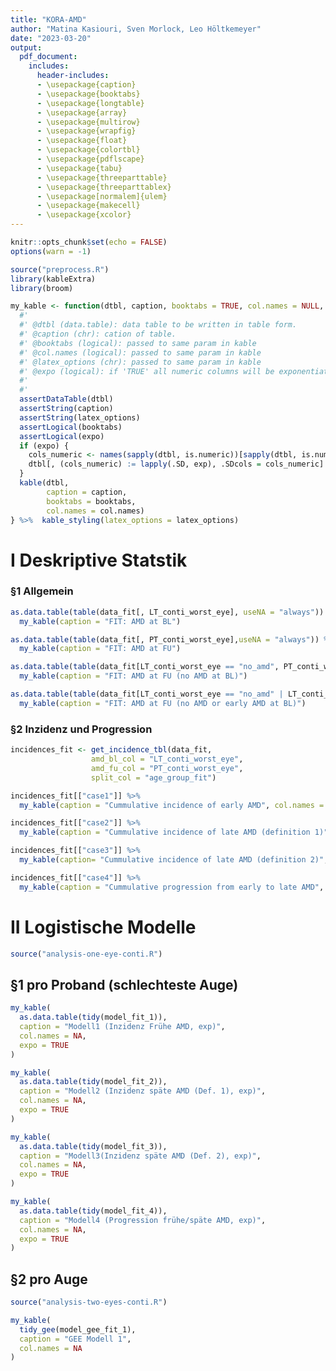 ```yaml
---
title: "KORA-AMD"
author: "Matina Kasiouri, Sven Morlock, Leo Höltkemeyer"
date: "2023-03-20"
output:
  pdf_document:
    includes:
      header-includes:
      - \usepackage{caption}
      - \usepackage{booktabs}
      - \usepackage{longtable}
      - \usepackage{array}
      - \usepackage{multirow}
      - \usepackage{wrapfig}
      - \usepackage{float}
      - \usepackage{colortbl}
      - \usepackage{pdflscape}
      - \usepackage{tabu}
      - \usepackage{threeparttable}
      - \usepackage{threeparttablex}
      - \usepackage[normalem]{ulem}
      - \usepackage{makecell}
      - \usepackage{xcolor}
---
```


```r
knitr::opts_chunk$set(echo = FALSE)
options(warn = -1) 
```

```r
source("preprocess.R")
library(kableExtra)
library(broom)
```

```r
my_kable <- function(dtbl, caption, booktabs = TRUE, col.names = NULL, latex_options = "hold_position", expo = FALSE) {
  #'
  #' @dtbl (data.table): data table to be written in table form.
  #' @caption (chr): cation of table.
  #' @booktabs (logical): passed to same param in kable
  #' @col.names (logical): passed to same param in kable
  #' @latex_options (chr): passed to same param in kable
  #' @expo (logical): if 'TRUE' all numeric columns will be exponentiated to base e.
  #'
  #'
  assertDataTable(dtbl)
  assertString(caption)
  assertString(latex_options)
  assertLogical(booktabs)
  assertLogical(expo)
  if (expo) {
    cols_numeric <- names(sapply(dtbl, is.numeric))[sapply(dtbl, is.numeric)]
    dtbl[, (cols_numeric) := lapply(.SD, exp), .SDcols = cols_numeric]
  }
  kable(dtbl,
        caption = caption,
        booktabs = booktabs,
        col.names = col.names)
} %>%  kable_styling(latex_options = latex_options)
```

# I Deskriptive Statstik

### §1 Allgemein
```r
as.data.table(table(data_fit[, LT_conti_worst_eye], useNA = "always")) %>% 
  my_kable(caption = "FIT: AMD at BL")
```

```r
as.data.table(table(data_fit[, PT_conti_worst_eye],useNA = "always")) %>% 
  my_kable(caption = "FIT: AMD at FU")
```

```r
as.data.table(table(data_fit[LT_conti_worst_eye == "no_amd", PT_conti_worst_eye], useNA = "always")) %>% 
  my_kable(caption = "FIT: AMD at FU (no AMD at BL)")
```

```r
as.data.table(table(data_fit[LT_conti_worst_eye == "no_amd" | LT_conti_worst_eye == "early", PT_conti_worst_eye],useNA = "always")) %>% 
  my_kable(caption = "FIT: AMD at FU (no AMD or early AMD at BL)")
```
\newpage
### §2 Inzidenz und Progression

```r
incidences_fit <- get_incidence_tbl(data_fit,
                  amd_bl_col = "LT_conti_worst_eye",
                  amd_fu_col = "PT_conti_worst_eye",
                  split_col = "age_group_fit")
```

```r
incidences_fit[["case1"]] %>% 
  my_kable(caption = "Cummulative incidence of early AMD", col.names = NA)
```

```r
incidences_fit[["case2"]] %>% 
  my_kable(caption = "Cummulative incidence of late AMD (definition 1)", col.names = NA)
```

```r
incidences_fit[["case3"]] %>% 
  my_kable(caption= "Cummulative incidence of late AMD (definition 2)", col.names = NA)
```

```r
incidences_fit[["case4"]] %>% 
  my_kable(caption = "Cummulative progression from early to late AMD", col.names = NA)
```
\newpage
# II Logistische Modelle
```r
source("analysis-one-eye-conti.R")
```

## §1 pro Proband (schlechteste Auge)
```r
my_kable(
  as.data.table(tidy(model_fit_1)),
  caption = "Modell1 (Inzidenz Frühe AMD, exp)",
  col.names = NA,
  expo = TRUE
)
```

```r
my_kable(
  as.data.table(tidy(model_fit_2)),
  caption = "Modell2 (Inzidenz späte AMD (Def. 1), exp)",
  col.names = NA,
  expo = TRUE
)
```

```r
my_kable(
  as.data.table(tidy(model_fit_3)),
  caption = "Modell3(Inzidenz späte AMD (Def. 2), exp)",
  col.names = NA,
  expo = TRUE
)
```

```r
my_kable(
  as.data.table(tidy(model_fit_4)),
  caption = "Modell4 (Progression frühe/späte AMD, exp)",
  col.names = NA,
  expo = TRUE
)
```
\newpage
## §2 pro Auge
```r
source("analysis-two-eyes-conti.R")
```

```r
my_kable(
  tidy_gee(model_gee_fit_1),
  caption = "GEE Modell 1",
  col.names = NA
)
```

```r

```